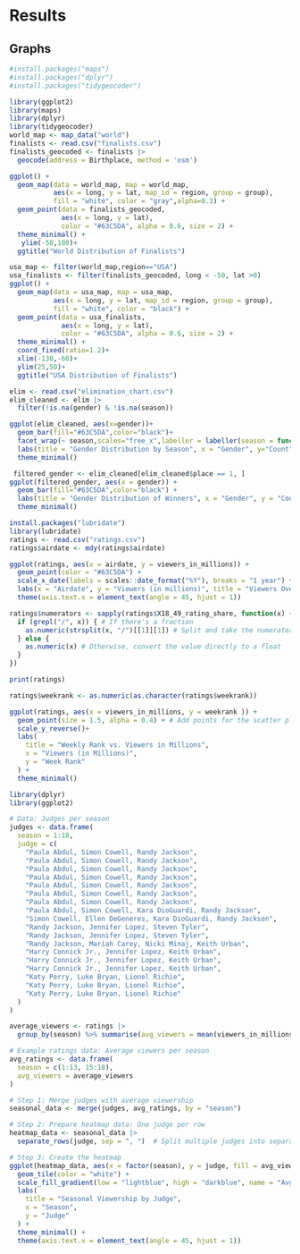 # Results

## Graphs
```r
#install.packages("maps")
#install.packages("dplyr")
#install.packages("tidygeocoder")
```


```r
library(ggplot2)
library(maps)
library(dplyr)
library(tidygeocoder)
world_map <- map_data("world")
finalists <- read.csv("finalists.csv")
finalists_geocoded <- finalists |>
  geocode(address = Birthplace, method = 'osm')
```

```r
ggplot() + 
  geom_map(data = world_map, map = world_map, 
           aes(x = long, y = lat, map_id = region, group = group), 
           fill = "white", color = "gray",alpha=0.3) + 
  geom_point(data = finalists_geocoded, 
             aes(x = long, y = lat), 
             color = "#63C5DA", alpha = 0.6, size = 2) + 
  theme_minimal() + 
   ylim(-50,100)+
  ggtitle("World Distribution of Finalists")
```
```r
usa_map <- filter(world_map,region=="USA")
usa_finalists <- filter(finalists_geocoded, long < -50, lat >0)
ggplot() + 
  geom_map(data = usa_map, map = usa_map, 
           aes(x = long, y = lat, map_id = region, group = group), 
           fill = "white", color = "black") + 
  geom_point(data = usa_finalists, 
             aes(x = long, y = lat), 
             color = "#63C5DA", alpha = 0.6, size = 2) + 
  theme_minimal() + 
  coord_fixed(ratio=1.2)+
  xlim(-130,-60)+
  ylim(25,50)+
  ggtitle("USA Distribution of Finalists")
```
```r
elim <- read.csv("elimination_chart.csv")
elim_cleaned <- elim |>
  filter(!is.na(gender) & !is.na(season))

ggplot(elim_cleaned, aes(x=gender))+
  geom_bar(fill="#63C5DA",color="black")+
  facet_wrap(~ season,scales="free_x",labeller = labeller(season = function(x) paste("Season", x)))+
  labs(title = "Gender Distribution by Season", x = "Gender", y="Count")+
  theme_minimal()
```
```r
 filtered_gender <- elim_cleaned[elim_cleaned$place == 1, ] 
ggplot(filtered_gender, aes(x = gender)) + 
  geom_bar(fill="#63C5DA",color="black") + 
  labs(title = "Gender Distribution of Winners", x = "Gender", y = "Count") + 
  theme_minimal()
```
```r
install.packages("lubridate")
library(lubridate)
ratings <- read.csv("ratings.csv")
ratings$airdate <- mdy(ratings$airdate) 

ggplot(ratings, aes(x = airdate, y = viewers_in_millions)) + 
  geom_point(color = "#63C5DA") + 
  scale_x_date(labels = scales::date_format("%Y"), breaks = "1 year") + 
  labs(x = "Airdate", y = "Viewers (in millions)", title = "Viewers Over Time") + 
  theme(axis.text.x = element_text(angle = 45, hjust = 1))
```
```r
ratings$numerators <- sapply(ratings$X18_49_rating_share, function(x) {
  if (grepl("/", x)) { # If there's a fraction
    as.numeric(strsplit(x, "/")[[1]][1]) # Split and take the numerator as a number
  } else {
    as.numeric(x) # Otherwise, convert the value directly to a float
  }
})

print(ratings)
```



```r
ratings$weekrank <- as.numeric(as.character(ratings$weekrank))

ggplot(ratings, aes(x = viewers_in_millions, y = weekrank )) +
  geom_point(size = 1.5, alpha = 0.4) + # Add points for the scatter plot
  scale_y_reverse()+
  labs(
    title = "Weekly Rank vs. Viewers in Millions",
    x = "Viewers (in Millions)",
    y = "Week Rank"
  ) +
  theme_minimal() 
```



```r
library(dplyr)
library(ggplot2)

# Data: Judges per season
judges <- data.frame(
  season = 1:18,
  judge = c(
    "Paula Abdul, Simon Cowell, Randy Jackson",
    "Paula Abdul, Simon Cowell, Randy Jackson",
    "Paula Abdul, Simon Cowell, Randy Jackson",
    "Paula Abdul, Simon Cowell, Randy Jackson",
    "Paula Abdul, Simon Cowell, Randy Jackson",
    "Paula Abdul, Simon Cowell, Randy Jackson",
    "Paula Abdul, Simon Cowell, Randy Jackson",
    "Paula Abdul, Simon Cowell, Kara DioGuardi, Randy Jackson",
    "Simon Cowell, Ellen DeGeneres, Kara DioGuardi, Randy Jackson",
    "Randy Jackson, Jennifer Lopez, Steven Tyler",
    "Randy Jackson, Jennifer Lopez, Steven Tyler",
    "Randy Jackson, Mariah Carey, Nicki Minaj, Keith Urban",
    "Harry Connick Jr., Jennifer Lopez, Keith Urban",
    "Harry Connick Jr., Jennifer Lopez, Keith Urban",
    "Harry Connick Jr., Jennifer Lopez, Keith Urban",
    "Katy Perry, Luke Bryan, Lionel Richie",
    "Katy Perry, Luke Bryan, Lionel Richie",
    "Katy Perry, Luke Bryan, Lionel Richie"
  )
)

average_viewers <- ratings |>
  group_by(season) %>% summarise(avg_viewers = mean(viewers_in_millions, na.rm = TRUE))

# Example ratings data: Average viewers per season
avg_ratings <- data.frame(
  season = c(1:13, 15:18),
  avg_viewers = average_viewers
)

# Step 1: Merge judges with average viewership
seasonal_data <- merge(judges, avg_ratings, by = "season")

# Step 2: Prepare heatmap data: One judge per row
heatmap_data <- seasonal_data |>
  separate_rows(judge, sep = ", ")  # Split multiple judges into separate rows

# Step 3: Create the heatmap
ggplot(heatmap_data, aes(x = factor(season), y = judge, fill = avg_viewers.avg_viewers)) +
  geom_tile(color = "white") +
  scale_fill_gradient(low = "lightblue", high = "darkblue", name = "Avg Viewers\n(Millions)") +
  labs(
    title = "Seasonal Viewership by Judge",
    x = "Season",
    y = "Judge"
  ) +
  theme_minimal() +
  theme(axis.text.x = element_text(angle = 45, hjust = 1))

```





